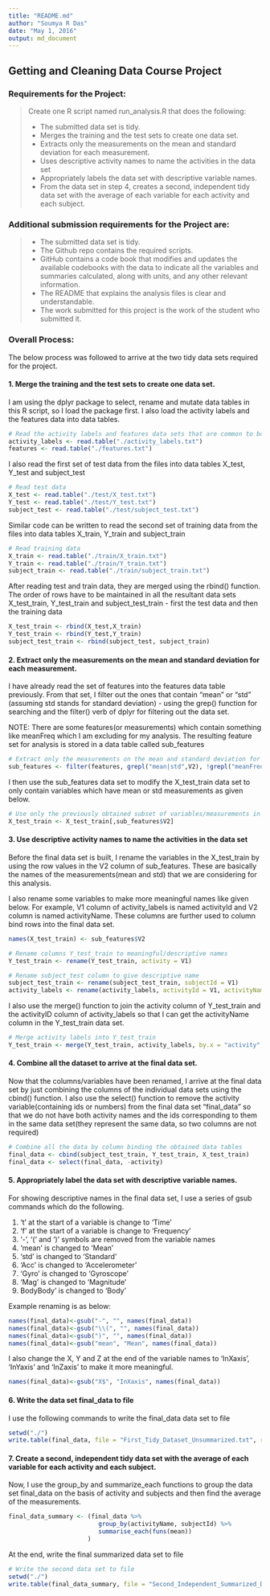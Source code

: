 ```yaml
---
title: "README.md"
author: "Soumya R Das"
date: "May 1, 2016"
output: md_document
---
```


## Getting and Cleaning Data Course Project

### Requirements for the Project:
> Create one R script named run_analysis.R that does the following:
>
  * The submitted data set is tidy.
  * Merges the training and the test sets to create one data set.
  * Extracts only the measurements on the mean and standard deviation for each     measurement.
  * Uses descriptive activity names to name the activities in the data set
  * Appropriately labels the data set with descriptive variable names.
  * From the data set in step 4, creates a second, independent tidy data set with the average of each variable for each activity and each subject.
  
### Additional submission requirements for the Project are: 
> 
  * The submitted data set is tidy.
  * The Github repo contains the required scripts.
  * GitHub contains a code book that modifies and updates the available codebooks with the data to indicate all the variables and summaries calculated, along with units, and any other relevant information.
  * The README that explains the analysis files is clear and understandable.
  * The work submitted for this project is the work of the student who submitted it.
  
### Overall Process:  
The below process was followed to arrive at the two tidy data sets required for the project.

#### 1. Merge the training and the test sets to create one data set.
I am using the dplyr package to select, rename and mutate data tables in this R script, so I load the package first. I also load the activity labels and the features data into data tables.

```r
# Read the activity labels and features data sets that are common to both train and test data
activity_labels <- read.table("./activity_labels.txt")
features <- read.table("./features.txt")
```

I also read the first set of test data from the files into data tables X_test, Y_test and subject_test 

```r
# Read test data
X_test <- read.table("./test/X_test.txt")
Y_test <- read.table("./test/Y_test.txt")
subject_test <- read.table("./test/subject_test.txt")
```

Similar code can be written to read the second set of training data from the files into data tables X_train, Y_train and subject_train

```r
# Read training data
X_train <- read.table("./train/X_train.txt")
Y_train <- read.table("./train/Y_train.txt")
subject_train <- read.table("./train/subject_train.txt")
```

After reading test and train data, they are merged using the rbind() function. The order of rows have to be maintained in all the resultant data sets X_test_train, Y_test_train and subject_test_train - first the test data and then the training data
```r
X_test_train <- rbind(X_test,X_train)
Y_test_train <- rbind(Y_test,Y_train)
subject_test_train <- rbind(subject_test, subject_train)
```

#### 2. Extract only the measurements on the mean and standard deviation for each     measurement.
I have already read the set of features into the features data table previously. From that set, I filter out the ones that contain "mean" or "std" (assuming std stands for standard deviation) - using the grep() function for searching and the filter() verb of dplyr for filtering out the data set.

NOTE: There are some features(or measurements) which contain something like meanFreq which I am excluding for my analysis. The resulting feature set for analysis is stored in a data table called sub_features
```r
# Extract only the measurements on the mean and standard deviation for each measurement.
sub_features <- filter(features, grepl("mean|std",V2), !grepl("meanFreq",V2))
```

I then use the sub_features data set to modify the X_test_train data set to only contain variables which have mean or std measurements as given below.
```r
# Use only the previously obtained subset of variables/measurements in the final subset
X_test_train <- X_test_train[,sub_features$V2]
```

#### 3. Use descriptive activity names to name the activities in the data set
Before the final data set is built, I rename the variables in the X_test_train by using the row values in the V2 column of sub_features. These are basically the names of the measurements(mean and std) that we are considering for this analysis.

I also rename some variables to make more meaningful names like given below. For example, V1 column of activity_labels is named  activityId and V2 column is named activityName. These columns are further used to column bind rows into the final data set.
```r
names(X_test_train) <- sub_features$V2

# Rename columns Y_test_train to meaningful/descriptive names
Y_test_train <- rename(Y_test_train, activity = V1)

# Rename subject_test column to give descriptive name
subject_test_train <- rename(subject_test_train, subjectId = V1)
activity_labels <- rename(activity_labels, activityId = V1, activityName = V2)
```

I also use the merge() function to join the activity column of Y_test_train and the activityID column of activity_labels so that I can get the activityName column in the Y_test_train data set.
```r
# Merge activity labels into Y_test_train
Y_test_train <- merge(Y_test_train, activity_labels, by.x = "activity", by.y = "activityId", all = TRUE)
```

#### 4. Combine all the dataset to arrive at the final data set.
Now that the columns/variables have been renamed, I arrive at the final data set by just combining the columns of the individual data sets using the cbind() function. I also use the select() function to remove the activity variable(containing ids or numbers) from the final data set "final_data" so that we do not have both activity names and the ids corresponding to them in the same data set(they represent the same data, so two columns are not required)
```r
# Combine all the data by column binding the obtained data tables
final_data <- cbind(subject_test_train, Y_test_train, X_test_train)
final_data <- select(final_data, -activity)
```

#### 5. Appropriately label the data set with descriptive variable names.
For showing descriptive names in the final data set, I use a series of gsub commands which do the following.

1. 't' at the start of a variable is change to 'Time'
2. 'f' at the start of a variable is change to 'Frequency'
3. '-', '(' and ')' symbols are removed from the variable names
4. 'mean' is changed to 'Mean'
5. 'std' is changed to 'Standard'
6. 'Acc' is changed to 'Accelerometer'
7. 'Gyro' is changed to 'Gyroscope'
8. 'Mag' is changed to 'Magnitude'
9.  BodyBody' is changed to 'Body'


Example renaming is as below:
```r
names(final_data)<-gsub("-", "", names(final_data))
names(final_data)<-gsub("\\(", "", names(final_data))
names(final_data)<-gsub(")", "", names(final_data))
names(final_data)<-gsub("mean", "Mean", names(final_data))
```

I also change the X, Y and Z at the end of the variable names to 'InXaxis', 'InYaxis' and 'InZaxis' to make it more meaningful.

```r
names(final_data)<-gsub("X$", "InXaxis", names(final_data))
```

#### 6. Write the data set final_data to file
I use the following commands to write the final_data data set to file

```r
setwd("./")
write.table(final_data, file = "First_Tidy_Dataset_Unsummarized.txt", row.names = FALSE)
```

#### 7. Create a second, independent tidy data set with the average of each variable for each activity and each subject.
Now, I use the group_by and summarize_each functions to group the data set final_data on the basis of activity and subjects and then find the average of the measurements.

```r
final_data_summary <- (final_data %>% 
                         group_by(activityName, subjectId) %>% 
                         summarise_each(funs(mean))
                      )
```

At the end, write the final summarized data set to file
```r
# Write the second data set to file
setwd("./")
write.table(final_data_summary, file = "Second_Independent_Summarized_Dataset.txt", row.names = FALSE)
```


